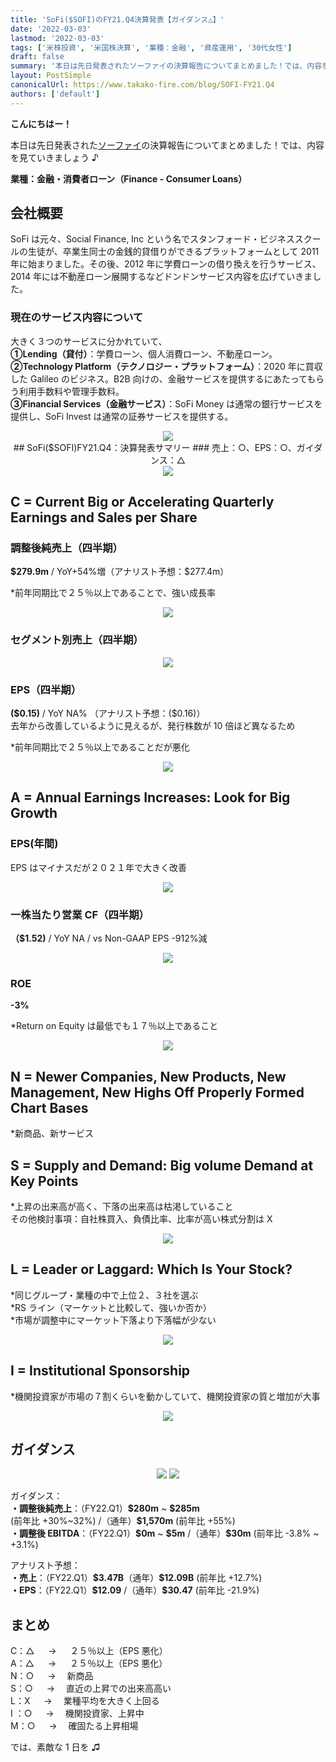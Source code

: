 ```yaml
---
title: 'SoFi($SOFI)のFY21.Q4決算発表【ガイダンス△】'
date: '2022-03-03'
lastmod: '2022-03-03'
tags: ['米株投資', '米国株決算', '業種：金融', '資産運用', '30代女性']
draft: false
summary: '本日は先日発表されたソーファイの決算報告についてまとめました！では、内容を見ていきましょう♪'
layout: PostSimple
canonicalUrl: https://www.takako-fire.com/blog/SOFI-FY21.Q4
authors: ['default']
---
```


**こんにちはー！**

本日は先日発表された[ソーファイ](https://s27.q4cdn.com/749715820/files/doc_financials/2021/q4/Q4&#39;21-Investor-Presentation.pdf)の決算報告についてまとめました！では、内容を見ていきましょう ♪

**業種：金融・消費者ローン（Finance - Consumer Loans）**

<TOCInline toc={props.toc} asDisclosure />

## 会社概要

SoFi は元々、Social Finance, Inc という名でスタンフォード・ビジネススクールの生徒が、卒業生同士の金銭的貸借りができるプラットフォームとして 2011 年に始まりました。その後、2012 年に学費ローンの借り換えを行うサービス、2014 年には不動産ローン展開するなどドンドンサービス内容を広げていきました。

### 現在のサービス内容について

大きく３つのサービスに分かれていて、<br/>
**①Lending（貸付）**：学費ローン、個人消費ローン、不動産ローン。<br/>
**②Technology Platform（テクノロジー・プラットフォーム）**：2020 年に買収した Galileo のビジネス。B2B 向けの、金融サービスを提供するにあたってもらう利用手数料や管理手数料。<br/>
**③Financial Services（金融サービス）**：SoFi Money は通常の銀行サービスを提供し、SoFi Invest は通常の証券サービスを提供する。

<div className="-mx-2 flex flex-wrap overflow-hidden xl:-mx-2">
  <div className="my-1 w-full overflow-hidden px-2 xl:my-1 xl:w-1/2 xl:px-2">
    <center>
      <Image src="/static/images/sofi_fy21.q4-220303/biz.png" width={1221} height={491} />
    </center>
  </div>
</div>

<center>## SoFi($SOFI)FY21.Q4：決算発表サマリー ### 売上：○、EPS：○、ガイダンス：△</center>

<div className="-mx-2 flex flex-wrap overflow-hidden xl:-mx-2">
  <div className="my-1 w-full overflow-hidden px-2 xl:my-1 xl:w-1/2 xl:px-2">
    <center>
      <Image src="/static/images/sofi_fy21.q4-220303/financials.png" width={676} height={380} />
    </center>
  </div>
</div>

## C = Current Big or Accelerating Quarterly Earnings and Sales per Share

### 調整後純売上（四半期）

**\$279.9m** / YoY+54%増（アナリスト予想：$277.4m）

\*前年同期比で２５％以上であることで、強い成長率

<div className="-mx-2 flex flex-wrap overflow-hidden xl:-mx-2">
  <div className="my-1 w-full overflow-hidden px-2 xl:my-1 xl:w-1/2 xl:px-2">
    <center>
      <Image src="/static/images/sofi_fy21.q4-220303/sales.png" width={443} height={253} />
    </center>
  </div>
</div>

### セグメント別売上（四半期）

<div className="-mx-2 flex flex-wrap overflow-hidden xl:-mx-2">
  <div className="my-1 w-full overflow-hidden px-2 xl:my-1 xl:w-1/2 xl:px-2">
    <center>
      <Image src="/static/images/sofi_fy21.q4-220303/segment.png" width={484} height={290} />
    </center>
  </div>
</div>

### EPS（四半期）

**(\$0.15)** / YoY NA% （アナリスト予想：($0.16)）<br/>
去年から改善しているように見えるが、発行株数が 10 倍ほど異なるため

\*前年同期比で２５％以上であることだが悪化

<div className="-mx-2 flex flex-wrap overflow-hidden xl:-mx-2">
  <div className="my-1 w-full overflow-hidden px-2 xl:my-1 xl:w-1/2 xl:px-2">
    <center>
      <Image src="/static/images/sofi_fy21.q4-220303/eps.png" width={414} height={253} />
    </center>
  </div>
</div>

## A = Annual Earnings Increases: Look for Big Growth

### EPS(年間)

EPS はマイナスだが２０２１年で大きく改善

<div className="-mx-2 flex flex-wrap overflow-hidden xl:-mx-2">
  <div className="my-1 w-full overflow-hidden px-2 xl:my-1 xl:w-1/2 xl:px-2">
    <center>
      <Image src="/static/images/sofi_fy21.q4-220303/eps2.png" width={298} height={166} />
    </center>
  </div>
</div>

### 一株当たり営業 CF（四半期）

**（\$1.52)** / YoY NA / vs Non-GAAP EPS -912%減

<div className="-mx-2 flex flex-wrap overflow-hidden xl:-mx-2">
  <div className="my-1 w-full overflow-hidden px-2 xl:my-1 xl:w-1/2 xl:px-2">
    <center>
      <Image src="/static/images/sofi_fy21.q4-220303/cf.png" width={456} height={285} />
    </center>
  </div>
</div>

### ROE

**-3%**

\*Return on Equity は最低でも１７％以上であること

<div className="-mx-2 flex flex-wrap overflow-hidden xl:-mx-2">
  <div className="my-1 w-full overflow-hidden px-2 xl:my-1 xl:w-1/2 xl:px-2">
    <center>
      <Image src="/static/images/sofi_fy21.q4-220303/roe.png" width={400} height={249} />
    </center>
  </div>
</div>

## N = Newer Companies, New Products, New Management, New Highs Off Properly Formed Chart Bases

\*新商品、新サービス

## S = Supply and Demand: Big volume Demand at Key Points

\*上昇の出来高が高く、下落の出来高は枯渇していること <br/>
その他検討事項：自社株買入、負債比率、比率が高い株式分割は X

<div className="-mx-2 flex flex-wrap overflow-hidden xl:-mx-2">
  <div className="my-1 w-full overflow-hidden px-2 xl:my-1 xl:w-1/2 xl:px-2">
    <center>
      <Image src="/static/images/sofi_fy21.q4-220303/stock.png" width={1151} height={544} />
    </center>
  </div>
</div>

## L = Leader or Laggard: Which Is Your Stock?

*同じグループ・業種の中で上位２、３社を選ぶ <br/>
*RS ライン（マーケットと比較して、強いか否か） <br/> \*市場が調整中にマーケット下落より下落幅が少ない

<div className="-mx-2 flex flex-wrap overflow-hidden xl:-mx-2">
  <div className="my-1 w-full overflow-hidden px-2 xl:my-1 xl:w-1/2 xl:px-2">
    <center>
      <Image src="/static/images/sofi_fy21.q4-220303/compare.png" width={998} height={738} />
    </center>
  </div>
</div>

## I = Institutional Sponsorship

\*機関投資家が市場の７割くらいを動かしていて、機関投資家の質と増加が大事

<div className="-mx-2 flex flex-wrap overflow-hidden xl:-mx-2">
  <div className="my-1 w-full overflow-hidden px-2 xl:my-1 xl:w-1/2 xl:px-2">
    <center>
      <Image src="/static/images/sofi_fy21.q4-220303/fund.png" width={424} height={506} />
    </center>
  </div>
</div>

## ガイダンス

<div className="-mx-2 flex flex-wrap overflow-hidden xl:-mx-2">
  <div className="my-1 w-full overflow-hidden px-2 xl:my-1 xl:w-1/2 xl:px-2">
    <center>
      <Image src="/static/images/sofi_fy21.q4-220303/guidance.png" width={1153} height={649} />
      <Image src="/static/images/sofi_fy21.q4-220303/guidance2.png" width={1152} height={650} />
    </center>
  </div>
</div>

ガイダンス：<br/>
**・調整後純売上**：（FY22.Q1）**\$280m** ~ **\$285m** (前年比 +30%~32%) /（通年）**\$1,570m** (前年比 +55%) <br/>
**・調整後 EBITDA**：（FY22.Q1）**\$0m** ~ **\$5m** /（通年）**\$30m** (前年比 -3.8% ~ +3.1%)

アナリスト予想：<br/>
**・売上**：（FY22.Q1）**\$3.47B**（通年）**\$12.09B** (前年比 +12.7%)<br/>
**・EPS**：（FY22.Q1）**\$12.09** /（通年）**\$30.47** (前年比 -21.9%)

## まとめ

C：△ 　 → 　 ２５％以上（EPS 悪化） <br/>
A：△ 　 → 　 ２５％以上（EPS 悪化） <br/>
N：○ 　 → 　新商品 <br/>
S：○ 　 → 　直近の上昇での出来高高い <br/>
L：X 　 → 　業種平均を大きく上回る <br/>
I ：○ 　 → 　機関投資家、上昇中 <br/>
M：○ 　 → 　確固たる上昇相場

では、素敵な 1 日を ♫
